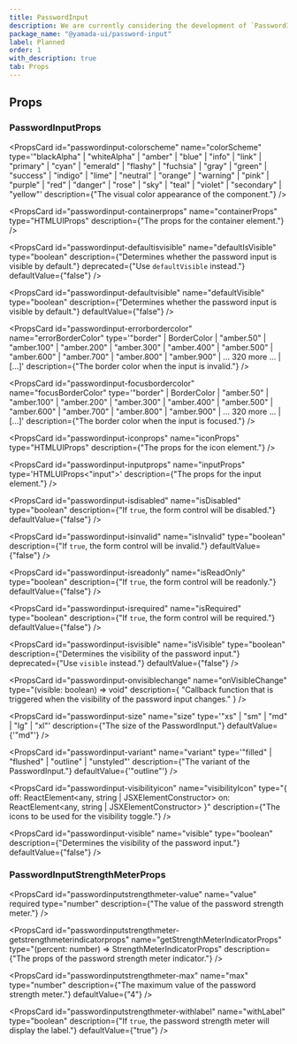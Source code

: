 ```yaml
---
title: PasswordInput
description: We are currently considering the development of `PasswordInput`.
package_name: "@yamada-ui/password-input"
label: Planned
order: 1
with_description: true
tab: Props
---
```


## Props

### PasswordInputProps

<PropsCard
  id="passwordinput-colorscheme"
  name="colorScheme"
  type='"blackAlpha" | "whiteAlpha" | "amber" | "blue" | "info" | "link" | "primary" | "cyan" | "emerald" | "flashy" | "fuchsia" | "gray" | "green" | "success" | "indigo" | "lime" | "neutral" | "orange" | "warning" | "pink" | "purple" | "red" | "danger" | "rose" | "sky" | "teal" | "violet" | "secondary" | "yellow"'
  description={"The visual color appearance of the component."}
/>

<PropsCard
  id="passwordinput-containerprops"
  name="containerProps"
  type="HTMLUIProps"
  description={"The props for the container element."}
/>

<PropsCard
  id="passwordinput-defaultisvisible"
  name="defaultIsVisible"
  type="boolean"
  description={"Determines whether the password input is visible by default."}
  deprecated={"Use `defaultVisible` instead."}
  defaultValue={"false"}
/>

<PropsCard
  id="passwordinput-defaultvisible"
  name="defaultVisible"
  type="boolean"
  description={"Determines whether the password input is visible by default."}
  defaultValue={"false"}
/>

<PropsCard
  id="passwordinput-errorbordercolor"
  name="errorBorderColor"
  type='"border" | BorderColor | "amber.50" | "amber.100" | "amber.200" | "amber.300" | "amber.400" | "amber.500" | "amber.600" | "amber.700" | "amber.800" | "amber.900" | ... 320 more ... | [...]'
  description={"The border color when the input is invalid."}
/>

<PropsCard
  id="passwordinput-focusbordercolor"
  name="focusBorderColor"
  type='"border" | BorderColor | "amber.50" | "amber.100" | "amber.200" | "amber.300" | "amber.400" | "amber.500" | "amber.600" | "amber.700" | "amber.800" | "amber.900" | ... 320 more ... | [...]'
  description={"The border color when the input is focused."}
/>

<PropsCard
  id="passwordinput-iconprops"
  name="iconProps"
  type="HTMLUIProps"
  description={"The props for the icon element."}
/>

<PropsCard
  id="passwordinput-inputprops"
  name="inputProps"
  type='HTMLUIProps<"input">'
  description={"The props for the input element."}
/>

<PropsCard
  id="passwordinput-isdisabled"
  name="isDisabled"
  type="boolean"
  description={"If `true`, the form control will be disabled."}
  defaultValue={"false"}
/>

<PropsCard
  id="passwordinput-isinvalid"
  name="isInvalid"
  type="boolean"
  description={"If `true`, the form control will be invalid."}
  defaultValue={"false"}
/>

<PropsCard
  id="passwordinput-isreadonly"
  name="isReadOnly"
  type="boolean"
  description={"If `true`, the form control will be readonly."}
  defaultValue={"false"}
/>

<PropsCard
  id="passwordinput-isrequired"
  name="isRequired"
  type="boolean"
  description={"If `true`, the form control will be required."}
  defaultValue={"false"}
/>

<PropsCard
  id="passwordinput-isvisible"
  name="isVisible"
  type="boolean"
  description={"Determines the visibility of the password input."}
  deprecated={"Use `visible` instead."}
  defaultValue={"false"}
/>

<PropsCard
  id="passwordinput-onvisiblechange"
  name="onVisibleChange"
  type="(visible: boolean) => void"
  description={
    "Callback function that is triggered when the visibility of the password input changes."
  }
/>

<PropsCard
  id="passwordinput-size"
  name="size"
  type='"xs" | "sm" | "md" | "lg" | "xl"'
  description={"The size of the PasswordInput."}
  defaultValue={'"md"'}
/>

<PropsCard
  id="passwordinput-variant"
  name="variant"
  type='"filled" | "flushed" | "outline" | "unstyled"'
  description={"The variant of the PasswordInput."}
  defaultValue={'"outline"'}
/>

<PropsCard
  id="passwordinput-visibilityicon"
  name="visibilityIcon"
  type="{
  off: ReactElement<any, string | JSXElementConstructor<any>>
  on: ReactElement<any, string | JSXElementConstructor<any>>
}"
  description={"The icons to be used for the visibility toggle."}
/>

<PropsCard
  id="passwordinput-visible"
  name="visible"
  type="boolean"
  description={"Determines the visibility of the password input."}
  defaultValue={"false"}
/>

### PasswordInputStrengthMeterProps

<PropsCard
  id="passwordinputstrengthmeter-value"
  name="value"
  required
  type="number"
  description={"The value of the password strength meter."}
/>

<PropsCard
  id="passwordinputstrengthmeter-getstrengthmeterindicatorprops"
  name="getStrengthMeterIndicatorProps"
  type="(percent: number) => StrengthMeterIndicatorProps"
  description={"The props of the password strength meter indicator."}
/>

<PropsCard
  id="passwordinputstrengthmeter-max"
  name="max"
  type="number"
  description={"The maximum value of the password strength meter."}
  defaultValue={"4"}
/>

<PropsCard
  id="passwordinputstrengthmeter-withlabel"
  name="withLabel"
  type="boolean"
  description={"If `true`, the password strength meter will display the label."}
  defaultValue={"true"}
/>
